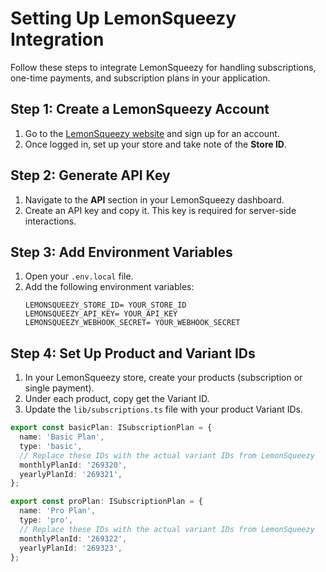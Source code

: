 # Setting Up LemonSqueezy Integration

Follow these steps to integrate LemonSqueezy for handling subscriptions, one-time payments, and subscription plans in your application.

## Step 1: Create a LemonSqueezy Account

1. Go to the [LemonSqueezy website](https://www.lemonsqueezy.com/) and sign up for an account.
2. Once logged in, set up your store and take note of the **Store ID**.

## Step 2: Generate API Key

1. Navigate to the **API** section in your LemonSqueezy dashboard.
2. Create an API key and copy it. This key is required for server-side interactions.

## Step 3: Add Environment Variables

1. Open your `.env.local` file.
2. Add the following environment variables:
   ```env copy
   LEMONSQUEEZY_STORE_ID= YOUR_STORE_ID
   LEMONSQUEEZY_API_KEY= YOUR_API_KEY
   LEMONSQUEEZY_WEBHOOK_SECRET= YOUR_WEBHOOK_SECRET

   ```

## Step 4: Set Up Product and Variant IDs

1. In your LemonSqueezy store, create your products (subscription or single payment).
2. Under each product, copy get the Variant ID.
3. Update the `lib/subscriptions.ts` file with your product Variant IDs.

``` ts
export const basicPlan: ISubscriptionPlan = {
  name: 'Basic Plan',
  type: 'basic',
  // Replace these IDs with the actual variant IDs from LemonSqueezy
  monthlyPlanId: '269320',
  yearlyPlanId: '269321',
};

export const proPlan: ISubscriptionPlan = {
  name: 'Pro Plan',
  type: 'pro',
  // Replace these IDs with the actual variant IDs from LemonSqueezy
  monthlyPlanId: '269322',
  yearlyPlanId: '269323',
};

```